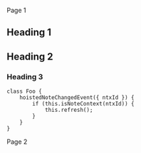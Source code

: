 Page 1

Heading 1
---------

Heading 2
---------

### Heading 3

```
class Foo {
    hoistedNoteChangedEvent({ ntxId }) {
        if (this.isNoteContext(ntxId)) {
            this.refresh();
        }
    }
}
```

Page 2